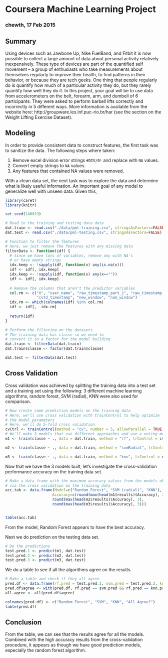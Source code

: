 # Coursera Machine Learning Project

### chewth, 17 Feb 2015

## Summary
Using devices such as Jawbone Up, Nike FuelBand, and Fitbit it is now possible to collect a large amount of data about personal activity relatively inexpensively. These type of devices are part of the quantified self movement – a group of enthusiasts who take measurements about themselves regularly to improve their health, to find patterns in their behavior, or because they are tech geeks. One thing that people regularly do is quantify how much of a particular activity they do, but they rarely quantify how well they do it. In this project, your goal will be to use data from accelerometers on the belt, forearm, arm, and dumbell of 6 participants. They were asked to perform barbell lifts correctly and incorrectly in 5 different ways. More information is available from the website here: http://groupware.les.inf.puc-rio.br/har (see the section on the Weight Lifting Exercise Dataset).


## Modeling


In order to provide consistent data to construct features, the first task was to sanitize the data.  The following steps where taken:

1.  Remove excel division error strings `#DIV/0!` and replace with `NA` values.
2.  Convert empty strings to `NA` values.
3.  Any features that contained NA values were removed.

With a clean data set, the next task was to explore the data and determine what is likely useful information.  An important goal of any model to generalize well with unseen data.  Given this,

```r
library(caret)
library(knitr)

set.seed(140819)

# Read in the training and testing data data
dat.train <- read.csv("./data/pml-training.csv", stringsAsFactors=FALSE)
dat.test <- read.csv("./data/pml-testing.csv", stringsAsFactors=FALSE)

# Function to filter the features
# Here, we just remove the features with any missing data
filterData <- function(idf) {
  # Since we have lots of variables, remove any with NA's
  # or have empty strings
  idx.keep <- !sapply(idf, function(x) any(is.na(x)))
  idf <- idf[, idx.keep]
  idx.keep <- !sapply(idf, function(x) any(x==""))
  idf <- idf[, idx.keep]
  
  # Remove the columns that aren't the predictor variables
  col.rm <- c("X", "user_name", "raw_timestamp_part_1", "raw_timestamp_part_2", 
              "cvtd_timestamp", "new_window", "num_window")
  idx.rm <- which(colnames(idf) %in% col.rm)
  idf <- idf[, -idx.rm]
  
  return(idf)
}

# Perform the filtering on the datasets
# The training data has classe so we need to
# convert it to a factor for the model building
dat.train <- filterData(dat.train)
dat.train$classe <- factor(dat.train$classe)

dat.test <- filterData(dat.test)
```

## Cross Validation

Cross validation was achieved by splitting the training data into a test set and a training set using the following:
3 different machine learning algorithms, random forest, SVM (radial), KNN were also used for comparison.

```r

# Now create some prediction models on the training data
# Here, we'll use cross validation with trainControl to help optimize
# the model parameters
# Here, we'll do 5-fold cross validation
cvCtrl <- trainControl(method = "cv", number = 5, allowParallel = TRUE, verboseIter = TRUE)
# We'll make 3 models that use different approaches and use a voting mechanism for the class predictions
m1 <- train(classe ~ ., data = dat.train, method = "rf", trControl = cvCtrl)

m2 <- train(classe ~ ., data = dat.train, method = "svmRadial", trControl = cvCtrl)

m3 <- train(classe ~ ., data = dat.train, method = "knn", trControl = cvCtrl)

```

Now that we have the 3 models built, let’s investigate the cross-validation performance accuracy on the training data set.

```r
# Make a data frame with the maximum accuracy values from the models obtained
# via the cross validation on the training data
acc.tab <- data.frame(Model=c("Random Forest", "SVM (radial)", "KNN"),
                     Accuracy=c(round(max(head(m1$results)$Accuracy), 3),
                     round(max(head(m2$results)$Accuracy), 3),
                     round(max(head(m3$results)$Accuracy), 3)))


table(acc.tab)

```
From the model, Random Forest appears to have the best accuracy.

Next we do prediction on the testing data set. 

```r

# Do the predictions
test.pred.1 <- predict(m1, dat.test)
test.pred.2 <- predict(m2, dat.test)
test.pred.3 <- predict(m3, dat.test)
```

We do a table to see if all the algorithms agree on the results.

```r
# Make a table and check if they all agree
pred.df <- data.frame(rf.pred = test.pred.1, svm.pred = test.pred.2, knn.pred = test.pred.3)
pred.df$agree <- with(pred.df, rf.pred == svm.pred && rf.pred == knn.pred)
all.agree <- all(pred.df$agree)

colnames(pred.df) <- c("Random Forest", "SVM", "KNN", "All Agree?")
table(pred.df)
```

## Conclusion

From the table, we can see that the results agree for all the models. Combined with the high accuracy results from the cross-validation procedure, it appears as though we have good prediction models, especially the random forest algorithm.






